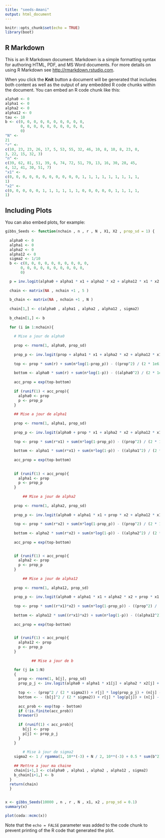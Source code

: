 ```yaml
---
title: "seeds-Amani"
output: html_document
---
```


```r
knitr::opts_chunk$set(echo = TRUE)
library(boot)
```

## R Markdown

This is an R Markdown document. Markdown is a simple formatting syntax for authoring HTML, PDF, and MS Word documents. For more details on using R Markdown see <http://rmarkdown.rstudio.com>.

When you click the **Knit** button a document will be generated that includes both content as well as the output of any embedded R code chunks within the document. You can embed an R code chunk like this:

```r
alpha0 <- 0
alpha1 <- 0
alpha2 <- 0
alpha12 <- 0
tau <- 10
b <- c(0, 0, 0, 0, 0, 0, 0, 0, 0, 0, 
       0, 0, 0, 0, 0, 0, 0, 0, 0, 0,
       0)
"N" <- 
21
"r" <-
c(10, 23, 23, 26, 17, 5, 53, 55, 32, 46, 10, 8, 10, 8, 23, 0, 
3, 22, 15, 32, 3)
"n" <-
c(39, 62, 81, 51, 39, 6, 74, 72, 51, 79, 13, 16, 30, 28, 45, 
4, 12, 41, 30, 51, 7)
"x1" <-
c(0, 0, 0, 0, 0, 0, 0, 0, 0, 0, 0, 1, 1, 1, 1, 1, 1, 1, 1, 1, 
1)
"x2" <-
c(0, 0, 0, 0, 0, 1, 1, 1, 1, 1, 1, 0, 0, 0, 0, 0, 1, 1, 1, 1, 
1)
```

## Including Plots

You can also embed plots, for example:

```r

gibbs_Seeds <- function(nchain , n , r , N , X1, X2 , prop_sd = 1) {
  
  alpha0 <- 0
  alpha1 <- 0
  alpha2 <- 0
  alpha12 <- 0
  sigma2 <- 1/10
  b <- c(0, 0, 0, 0, 0, 0, 0, 0, 0, 0, 
       0, 0, 0, 0, 0, 0, 0, 0, 0, 0,
       0)

  p = inv.logit(alpha0 + alpha1 * x1 + alpha2 * x2 + alpha12 * x1 * x2 + b)
  
  chain <- matrix(NA , nchain +1 , 5 )
  
  b_chain <- matrix(NA , nchain +1 , N )
  
  chain[1,] <- c(alpha0 , alpha1 , alpha2 , alpha12 , sigma2)
  
  b_chain[1,] <- b
  
  for (i in 1:nchain){
    
    # Mise a jour de alpha0
    
    prop <- rnorm(1, alpha0, prop_sd)
    
    prop_p <- inv.logit(prop + alpha1 * x1 + alpha2 * x2 + alpha12 * x1 * x2 + b)
    
    top <- prop * sum(r) + sum(n*log(1-prop_p)) - ((prop^2) / (2 * 1e6))
    
    bottom <- alpha0 * sum(r) + sum(n*log(1-p)) - ((alpha0^2) / (2 * 1e6))
    
    acc_prop = exp(top-bottom)
    
    if (runif(1) < acc_prop){
      alpha0 <- prop
      p <- prop_p
    }
    
    ## Mise a jour de alpha1
    
    prop <- rnorm(1, alpha1, prop_sd)
    
    prop_p <- inv.logit(alpha0 + prop * x1 + alpha2 * x2 + alpha12 * x1 * x2 + b)
    
    top <- prop * sum(r*x1) + sum(n*log(1-prop_p)) - ((prop^2) / (2 * 1e6))
    
    bottom <- alpha1 * sum(r*x1) + sum(n*log(1-p)) - ((alpha1^2) / (2 * 1e6))
    
    acc_prop = exp(top-bottom)
    
    
    if (runif(1) < acc_prop){
      alpha1 <- prop
      p <- prop_p
    }
    
        ## Mise a jour de alpha2
    
    prop <- rnorm(1, alpha2, prop_sd)
    
    prop_p <- inv.logit(alpha0 + alpha1 * x1 + prop * x2 + alpha12 * x1 * x2 + b)
    
    top <- prop * sum(r*x2) + sum(n*log(1-prop_p)) - ((prop^2) / (2 * 1e6))
    
    bottom <- alpha2 * sum(r*x2) + sum(n*log(1-p)) - ((alpha2^2) / (2 * 1e6))
    
    acc_prop = exp(top-bottom)
     

    if (runif(1) < acc_prop){
      alpha2 <- prop
      p <- prop_p
    }
    
        ## Mise a jour de alpha12
    
    prop <- rnorm(1, alpha12, prop_sd)
    
    prop_p <- inv.logit(alpha0 + alpha1 * x1 + alpha2 * x2 + prop * x1 * x2 + b)
    
    top <- prop * sum((r*x1)*x2) + sum(n*log(1-prop_p)) - ((prop^2) / (2 * 1e6))
    
    bottom <- alpha12 * sum((r*x1)*x2) + sum(n*log(1-p)) - ((alpha12^2) / (2 * 1e6))
    
    acc_prop = exp(top-bottom)
     

    if (runif(1) < acc_prop){
      alpha12 <- prop
      p <- prop_p
    }
    
            ## Mise a jour de b

    for (j in 1:N)
    {
      prop <- rnorm(1, b[j], prop_sd)
      prop_p_j <- inv.logit(alpha0 + alpha1 * x1[j] + alpha2 * x2[j] + alpha12 * x1[j] * x2[j] + prop)
      
      top <- - (prop^2 / (2 * sigma2)) + r[j] * log(prop_p_j) + (n[j] - r[j]) * log(1 - prop_p_j)
      bottom <- - (b[j]^2 / (2 * sigma2)) + r[j] * log(p[j]) + (n[j] - r[j]) * log(1 - p[j])
      
      acc_prob <- exp(top - bottom)
      if (!is.finite(acc_prob))
      browser()
      
      if (runif(1) < acc_prob){
        b[j] <- prop
        p[j] <- prop_p_j
      }
    }
    
        # Mise à jour de sigma2
    sigma2 <- 1 / rgamma(1, 10**(-3) + N / 2, 10**(-3) + 0.5 * sum(b^2))
    
    ## Mettre a jour ma chaine
    chain[i+1,] <- c(alpha0 , alpha1 , alpha2 , alpha12 , sigma2)
    b_chain[i+1,] <- b
  }
  return(chain)
  }
  
```

```r
x <- gibbs_Seeds(10000 , n , r , N , x1, x2 , prop_sd = 0.1)
summary(x)
```

```r
plot(coda::mcmc(x))
```



Note that the `echo = FALSE` parameter was added to the code chunk to prevent printing of the R code that generated the plot.
